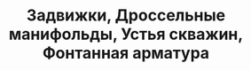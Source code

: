 ---
id: 0
title: "Задвижки, Дроссельные манифольды, Устья скважин, Фонтанная арматура"
image : "./gate-valves-choke-manifolds-wellheads-x-mas-trees.png"
ready: false
---